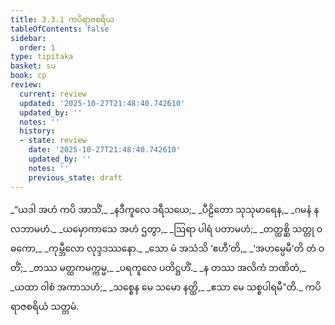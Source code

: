 ```yaml
---
title: 3.3.1 ကပိရာဇစရိယ
tableOfContents: false
sidebar:
  order: 1
type: tipitaka
basket: su
book: cp
review:
  current: review
  updated: '2025-10-27T21:48:40.742610'
  updated_by: ''
  notes: ''
  history:
  - state: review
    date: '2025-10-27T21:48:40.742610'
    updated_by: ''
    notes: ''
    previous_state: draft
---
```



<ReviewStatus review={frontmatter.review} showDetails={true} />

<HypothesisAnnotation frontmatter={frontmatter} />

<DynamicBreadcrumb />

<Division number="67" book="cp" e="ch" v="21" p="413">

<Paragraph number="341" type="verses" book="cp">
_“ယဒါ အဟံ ကပိ အာသိံ,_  
_နဒီကူလေ ဒရီသယေ;_  
_ပီဠိတော သုသုမာရေန,_  
_ဂမနံ န လဘာမဟံ._  

</Paragraph>

</Division>
<Division number="68" book="cp" e="ch" v="21" p="414">

<Paragraph number="342" type="verses" book="cp">
_ယမှောကာသေ အဟံ ဌတွာ,_  
_ဩရာ ပါရံ ပတာမဟံ;_  
_တတ္ထစ္ဆိ သတ္တု ဝဓကော,_  
_ကုမ္ဘီလော လုဒ္ဒဒဿနော._  

</Paragraph>

</Division>
<Division number="69" book="cp" e="ch" v="21" p="414">

<Paragraph number="343" type="verses" book="cp">
_သော မံ အသံသိ ‘ဧဟီ’တိ,_  
_‘အဟမ္ပေမီ’တိ တံ ဝတိံ;_  
_တဿ မတ္ထကမက္ကမ္မ,_  
_ပရကူလေ ပတိဋ္ဌဟိံ._  

</Paragraph>

</Division>
<Division number="70" book="cp" e="ch" v="21" p="414">

<Paragraph number="344" type="verses" book="cp">
_န တဿ အလိကံ ဘဏိတံ,_  
_ယထာ ဝါစံ အကာသဟံ;_  
_သစ္စေန မေ သမော နတ္ထိ,_  
_ဧသာ မေ သစ္စပါရမီ”တိ._  


</Paragraph>
</Division>

<Paragraph number="345" type="center" book="cp">
ကပိရာဇစရိယံ သတ္တမံ.
</Paragraph>
